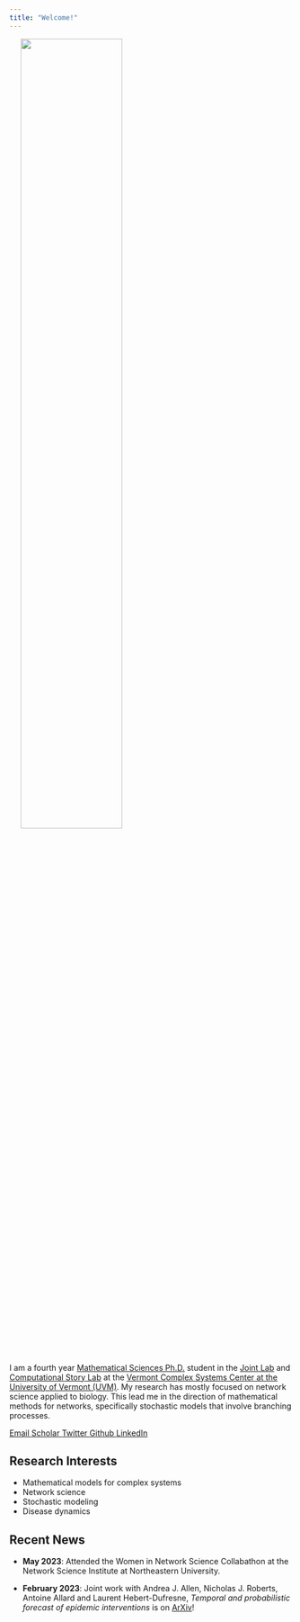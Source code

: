 ```yaml
---
title: "Welcome!"
---
```


<img src="/images/headshot.jpg" width="60%" hspace="20" align="center">

I am a fourth year [Mathematical Sciences Ph.D.](https://www.uvm.edu/cems/mathstat) student in the [Joint Lab](https://joint-lab.github.io/) and [Computational Story Lab](https://compstorylab.org/) at the [Vermont Complex Systems Center at the University of Vermont (UVM)](https://vermontcomplexsystems.org/). My research has mostly focused on network science applied to biology. This lead me in the direction of mathematical methods for networks, specifically stochastic models that involve branching processes. 


::: {.column-page-inset .text-center}
```{=html}
<a class="btn btn-outline-dark", href="mailto:mariah.boudreau@uvm.edu" target="_blank" rel="noopener noreferrer">
    <i class="ai bi-envelope" role='img' aria-label='Email'></i> Email
</a>
<a class="btn btn-outline-dark", href="https://scholar.google.com/citations?user=yYcYoIMAAAAJ&hl=en" target="_blank" rel="noopener noreferrer">
    <i class="ai ai-google-scholar" role='img' aria-label='Google Scholar'></i> Scholar
</a>
<a class="btn btn-outline-dark", href="https://twitter.com/MariahBoudreau"target="_blank" rel="noopener noreferrer">
    <i class="bi bi-twitter" role='img' aria-label='Twitter'></i> Twitter
</a>
<a class="btn btn-outline-dark", href="https://github.com/mariahcboudreau" target="_blank" rel="noopener noreferrer">
    <i class="bi bi-github" role='img' aria-label='Github'></i> Github
</a>
<a class="btn btn-outline-dark", href="https://www.linkedin.com/in/mariah-boudreau-940291147/" target="_blank" rel="noopener noreferrer">
    <i class="bi bi-linkedin" role='img' aria-label='LinkedIn'></i> LinkedIn
</a>
```
:::

## Research Interests
* Mathematical models for complex systems
* Network science
* Stochastic modeling
* Disease dynamics

## Recent News

* **May 2023**: Attended the Women in Network Science Collabathon at the Network Science Institute at Northeastern University. 

* **February 2023**: Joint work with Andrea J. Allen, Nicholas J. Roberts, Antoine Allard and Laurent Hebert-Dufresne, *Temporal and probabilistic forecast of epidemic interventions* is on [ArXiv](https://arxiv.org/abs/2302.03210)!

